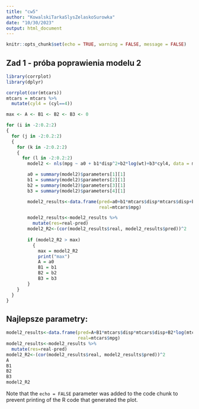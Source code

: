 ```yaml
---
title: "cw5"
author: "KowalskiTarkaSlysZelaskoSurowka"
date: "10/30/2023"
output: html_document
---
```


```r
knitr::opts_chunk$set(echo = TRUE, warning = FALSE, message = FALSE) 
```
## Zad 1 - próba poprawienia modelu 2

```r
library(corrplot)
library(dplyr)

corrplot(cor(mtcars))
mtcars = mtcars %>%
  mutate(cyl4 = (cyl==4))
```



```r
max <- A <- B1 <- B2 <- B3 <- 0

for (i in -2:0.2:2)
{
  for (j in -2:0.2:2)
  {
    for (k in -2:0.2:2)
    {
      for (l in -2:0.2:2)
        model2 <- nls(mpg ~ a0 + b1*disp^2+b2*log(wt)+b3*cyl4, data = mtcars, start = list(a0 = i, b1 = j, b2=k, b3=l))

        a0 = summary(model2)$parameters[1][1]
        b1 = summary(model2)$parameters[2][1]
        b2 = summary(model2)$parameters[3][1]
        b3 = summary(model2)$parameters[4][1]

        model2_results<-data.frame(pred=a0+b1*mtcars$disp*mtcars$disp+b2*log(mtcars$wt)+mtcars$cyl4*b3,
                                   real=mtcars$mpg)

        model2_results<-model2_results %>%
          mutate(res=real-pred)
        model2_R2<-(cor(model2_results$real, model2_results$pred))^2
        
        if (model2_R2 > max)
          {
            max = model2_R2
            print("max")
            A = a0
            B1 = b1
            B2 = b2
            B3 = b3
        }
    }
  }
}

```

## Najlepsze parametry:

```r
model2_results<-data.frame(pred=A+B1*mtcars$disp*mtcars$disp+B2*log(mtcars$wt)+mtcars$cyl4*B3,
                           real=mtcars$mpg)
model2_results<-model2_results %>%
  mutate(res=real-pred)
model2_R2<-(cor(model2_results$real, model2_results$pred))^2
A
B1
B2
B3
model2_R2
```

Note that the `echo = FALSE` parameter was added to the code chunk to prevent printing of the R code that generated the plot.
